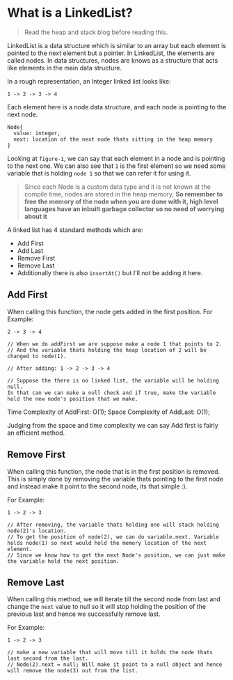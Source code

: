 # What is a LinkedList?

> Read the heap and stack blog before reading this.

LinkedList is a data structure which is similar to an array but each element is pointed to the next element but a pointer.
In LinkedList, the elements are called nodes.
In data structures, nodes are knows as a structure that acts like elements in the main data structure.

In a rough representation, an Integer linked list looks like:

```Figure-1
1 -> 2 -> 3 -> 4
```

Each element here is a node data structure, and each node is pointing to the next node.

```
Node{
  value: integer,
  next: location of the next node thats sitting in the heap memory
}
```

Looking at `figure-1`, we can say that each element in a node and is pointing to the next one.
We can also see that `1` is the first element so we need some variable that is holding `node 1` so that we can refer it for using it.

> Since each Node is a custom data type and it is not known at the compile time, nodes are stored in the heap memory, **So remember to free the memory of the node when you are done with it, high level languages have an inbuilt garbage collector so no need of worrying about it**

A linked list has 4 standard methods which are:

- Add First
- Add Last
- Remove First
- Remove Last
- Additionally there is also `insertAt()` but I'll not be adding it here.

## Add First

When calling this function, the node gets added in the first position.
For Example:

```textile
2 -> 3 -> 4

// When we do addFirst we are suppose make a node 1 that points to 2.
// And the variable thats holding the heap location of 2 will be changed to node(1).

// After adding: 1 -> 2 -> 3 -> 4

// Suppose the there is no linked list, the variable will be holding null.
In that can we can make a null check and if true, make the variable hold the new node's position that we make.
```

Time Complexity of AddFirst: O(1);
Space Complexity of AddLast: O(1);

Judging from the space and time complexity we can say Add first is fairly an efficient method.

## Remove First

When calling this function, the node that is in the first position is removed.
This is simply done by removing the variable thats pointing to the first node and instead make it point to the second node, its that simple :).

For Example:

```
1 -> 2 -> 3

// After removing, the variable thats holding one will stack holding node(2)'s location.
// To get the position of node(2), we can do variable.next. Variable holds node(1) so next would hold the memory location of the next element.
// Since we know how to get the next Node's position, we can just make the variable hold the next position.
```

## Remove Last

When calling this method, we will iterate till the second node from last and change the `next` value to null so it will stop holding the position of the previous last
and hence we successfully remove last.

For Example:

```
1 -> 2 -> 3

// make a new variable that will move till it holds the node thats last second from the last.
// Node(2).next = null; Will make it point to a null object and hence will remove the node(3) out from the list.
```

